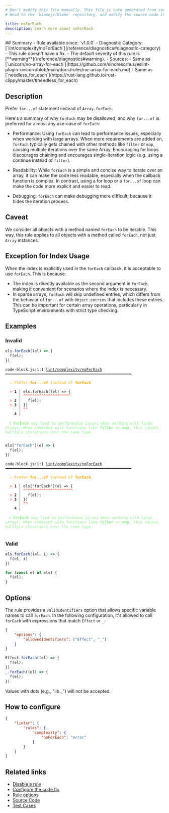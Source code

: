 ```yaml
---
# Don't modify this file manually. This file is auto generated from source, and you will lose your changes next time the website is built.
# Head to the `biomejs/biome` repository, and modify the source code in there.

title: noForEach
description: Learn more about noForEach
---
```


<Tabs>
<TabItem label="JavaScript (and super languages)" icon="seti:javascript">
## Summary
- Rule available since: `v1.0.0`
- Diagnostic Category: [`lint/complexity/noForEach`](/reference/diagnostics#diagnostic-category)
- This rule doesn't have a fix.
- The default severity of this rule is [**warning**](/reference/diagnostics#warning).
- Sources: 
  - Same as [`unicorn/no-array-for-each`](https://github.com/sindresorhus/eslint-plugin-unicorn/blob/main/docs/rules/no-array-for-each.md)
  - Same as [`needless_for_each`](https://rust-lang.github.io/rust-clippy/master/#needless_for_each)

## Description
Prefer `for...of` statement instead of `Array.forEach`.

Here's a summary of why `forEach` may be disallowed, and why `for...of` is preferred for almost any use-case of `forEach`:

- Performance: Using `forEach` can lead to performance issues, especially when working with large arrays.
When more requirements are added on, `forEach` typically gets chained with other methods like `filter` or `map`, causing multiple iterations over the same Array.
Encouraging for loops discourages chaining and encourages single-iteration logic (e.g. using a continue instead of `filter`).


- Readability: While `forEach` is a simple and concise way to iterate over an array, it can make the code less readable, especially when the callback function is complex.
In contrast, using a for loop or a `for...of` loop can make the code more explicit and easier to read.


- Debugging: `forEach` can make debugging more difficult, because it hides the iteration process.



## Caveat

We consider all objects with a method named `forEach` to be iterable.
This way, this rule applies to all objects with a method called `forEach`, not just `Array` instances.

## Exception for Index Usage

When the index is explicitly used in the `forEach` callback, it is acceptable to use `forEach`. This is because:

- The index is directly available as the second argument in `forEach`, making it convenient for scenarios where the index is necessary.
- In sparse arrays, `forEach` will skip undefined entries, which differs from the behavior of `for...of` with `Object.entries` that includes these entries.
This can be important for certain array operations, particularly in TypeScript environments with strict type checking.

## Examples

### Invalid

```js
els.forEach((el) => {
  f(el);
})
```

<pre class="language-text"><code class="language-text">code-block.js:1:1 <a href="https://biomejs.dev/linter/rules/no-for-each">lint/complexity/noForEach</a> ━━━━━━━━━━━━━━━━━━━━━━━━━━━━━━━━━━━━━━━━━━━━━━━━━━━━━━━━<br /><br />  <strong><span style="color: Orange;">⚠</span></strong> <span style="color: Orange;">Prefer </span><span style="color: Orange;"><strong>for...of</strong></span><span style="color: Orange;"> instead of </span><span style="color: Orange;"><strong>forEach</strong></span><span style="color: Orange;">.</span><br />  <br />  <strong><span style="color: Tomato;">&gt;</span></strong> <strong>1 │ </strong>els.forEach((el) =&gt; &#123;<br />   <strong>   │ </strong><strong><span style="color: Tomato;">^</span></strong><strong><span style="color: Tomato;">^</span></strong><strong><span style="color: Tomato;">^</span></strong><strong><span style="color: Tomato;">^</span></strong><strong><span style="color: Tomato;">^</span></strong><strong><span style="color: Tomato;">^</span></strong><strong><span style="color: Tomato;">^</span></strong><strong><span style="color: Tomato;">^</span></strong><strong><span style="color: Tomato;">^</span></strong><strong><span style="color: Tomato;">^</span></strong><strong><span style="color: Tomato;">^</span></strong><strong><span style="color: Tomato;">^</span></strong><strong><span style="color: Tomato;">^</span></strong><strong><span style="color: Tomato;">^</span></strong><strong><span style="color: Tomato;">^</span></strong><strong><span style="color: Tomato;">^</span></strong><strong><span style="color: Tomato;">^</span></strong><strong><span style="color: Tomato;">^</span></strong><strong><span style="color: Tomato;">^</span></strong><strong><span style="color: Tomato;">^</span></strong><strong><span style="color: Tomato;">^</span></strong><br />  <strong><span style="color: Tomato;">&gt;</span></strong> <strong>2 │ </strong>  f(el);<br />  <strong><span style="color: Tomato;">&gt;</span></strong> <strong>3 │ </strong>&#125;)<br />   <strong>   │ </strong><strong><span style="color: Tomato;">^</span></strong><strong><span style="color: Tomato;">^</span></strong><br />    <strong>4 │ </strong><br />  <br />  <strong><span style="color: lightgreen;">ℹ</span></strong> <span style="color: lightgreen;"><strong>forEach</strong></span><span style="color: lightgreen;"> may lead to performance issues when working with large arrays. When combined with functions like </span><span style="color: lightgreen;"><strong>filter</strong></span><span style="color: lightgreen;"> or </span><span style="color: lightgreen;"><strong>map</strong></span><span style="color: lightgreen;">, this causes multiple iterations over the same type.</span><br />  <br /></code></pre>

```js
els["forEach"](el => {
  f(el);
})
```

<pre class="language-text"><code class="language-text">code-block.js:1:1 <a href="https://biomejs.dev/linter/rules/no-for-each">lint/complexity/noForEach</a> ━━━━━━━━━━━━━━━━━━━━━━━━━━━━━━━━━━━━━━━━━━━━━━━━━━━━━━━━<br /><br />  <strong><span style="color: Orange;">⚠</span></strong> <span style="color: Orange;">Prefer </span><span style="color: Orange;"><strong>for...of</strong></span><span style="color: Orange;"> instead of </span><span style="color: Orange;"><strong>forEach</strong></span><span style="color: Orange;">.</span><br />  <br />  <strong><span style="color: Tomato;">&gt;</span></strong> <strong>1 │ </strong>els[&quot;forEach&quot;](el =&gt; &#123;<br />   <strong>   │ </strong><strong><span style="color: Tomato;">^</span></strong><strong><span style="color: Tomato;">^</span></strong><strong><span style="color: Tomato;">^</span></strong><strong><span style="color: Tomato;">^</span></strong><strong><span style="color: Tomato;">^</span></strong><strong><span style="color: Tomato;">^</span></strong><strong><span style="color: Tomato;">^</span></strong><strong><span style="color: Tomato;">^</span></strong><strong><span style="color: Tomato;">^</span></strong><strong><span style="color: Tomato;">^</span></strong><strong><span style="color: Tomato;">^</span></strong><strong><span style="color: Tomato;">^</span></strong><strong><span style="color: Tomato;">^</span></strong><strong><span style="color: Tomato;">^</span></strong><strong><span style="color: Tomato;">^</span></strong><strong><span style="color: Tomato;">^</span></strong><strong><span style="color: Tomato;">^</span></strong><strong><span style="color: Tomato;">^</span></strong><strong><span style="color: Tomato;">^</span></strong><strong><span style="color: Tomato;">^</span></strong><strong><span style="color: Tomato;">^</span></strong><strong><span style="color: Tomato;">^</span></strong><br />  <strong><span style="color: Tomato;">&gt;</span></strong> <strong>2 │ </strong>  f(el);<br />  <strong><span style="color: Tomato;">&gt;</span></strong> <strong>3 │ </strong>&#125;)<br />   <strong>   │ </strong><strong><span style="color: Tomato;">^</span></strong><strong><span style="color: Tomato;">^</span></strong><br />    <strong>4 │ </strong><br />  <br />  <strong><span style="color: lightgreen;">ℹ</span></strong> <span style="color: lightgreen;"><strong>forEach</strong></span><span style="color: lightgreen;"> may lead to performance issues when working with large arrays. When combined with functions like </span><span style="color: lightgreen;"><strong>filter</strong></span><span style="color: lightgreen;"> or </span><span style="color: lightgreen;"><strong>map</strong></span><span style="color: lightgreen;">, this causes multiple iterations over the same type.</span><br />  <br /></code></pre>

### Valid

```js
els.forEach((el, i) => {
  f(el, i)
})
```

```js
for (const el of els) {
  f(el);
}
```

## Options

The rule provides a `validIdentifiers` option that allows specific variable names to call `forEach`.
In the following configuration, it's allowed to call `forEach` with expressions that match `Effect` or `_`:

```json
{
    "options": {
        "allowedIdentifiers": ["Effect", "_"]
    }
}
```

```js
Effect.forEach((el) => {
  f(el);
})
_.forEach((el) => {
  f(el);
})
```

Values with dots (e.g., "lib.\_") will not be accepted.

## How to configure
```json title="biome.json"
{
	"linter": {
		"rules": {
			"complexity": {
				"noForEach": "error"
			}
		}
	}
}

```
## Related links

- [Disable a rule](/linter/#disable-a-rule)
- [Configure the code fix](/linter#configure-the-code-fix)
- [Rule options](/linter/#rule-options)
- [Source Code](https://github.com/biomejs/biome/blob/main/crates/biome_js_analyze/src/lint/complexity/no_for_each.rs)
- [Test Cases](https://github.com/biomejs/biome/blob/main/crates/biome_js_analyze/tests/specs/complexity/noForEach)

</TabItem>
</Tabs>

